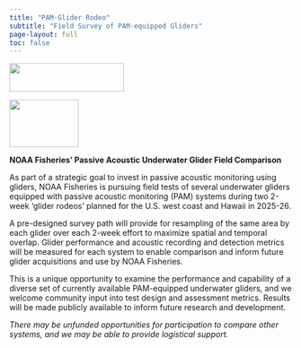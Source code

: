 ```yaml
---
title: "PAM-Glider Rodeo"
subtitle: "Field Survey of PAM-equipped Gliders"
page-layout: full
toc: false
---
```


![](content/figs/GliderRodeoText.JPG){width="204" height="51"}

![](content/figs/GliderRodeo.png){width="123" height="85"}

**NOAA Fisheries' Passive Acoustic Underwater Glider Field Comparison**

As part of a strategic goal to invest in passive acoustic monitoring using gliders, NOAA Fisheries is pursuing field tests of several underwater gliders equipped with passive acoustic monitoring (PAM) systems during two 2-week ‘glider rodeos’ planned for the U.S. west coast and Hawaii in 2025-26.

A pre-designed survey path will provide for resampling of the same area by each glider over each 2-week effort to maximize spatial and temporal overlap. Glider performance and acoustic recording and detection metrics will be measured for each system to enable comparison and inform future glider acquisitions and use by NOAA Fisheries.

This is a unique opportunity to examine the performance and capability of a diverse set of currently available PAM-equipped underwater gliders, and we welcome community input into test design and assessment metrics. Results will be made publicly available to inform future research and development.

*There may be unfunded opportunities for participation to compare other systems, and we may be able to provide logistical support.*
